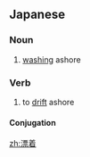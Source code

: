 ==Japanese==
{{ja-kanjitab|ひょう|ちゃく|yomi=o}}

===Noun===
{{ja-noun|ひょうちゃく}}

# [[wash]]ing ashore

===Verb===
{{ja-verb-suru|ひょうちゃく}}

# to [[drift]] ashore

====Conjugation====
{{ja-suru|ひょうちゃく}}

[[zh:漂着]]
